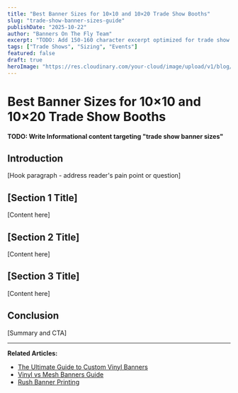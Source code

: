 ```yaml
---
title: "Best Banner Sizes for 10×10 and 10×20 Trade Show Booths"
slug: "trade-show-banner-sizes-guide"
publishDate: "2025-10-22"
author: "Banners On The Fly Team"
excerpt: "TODO: Add 150-160 character excerpt optimized for trade show banner sizes"
tags: ["Trade Shows", "Sizing", "Events"]
featured: false
draft: true
heroImage: "https://res.cloudinary.com/your-cloud/image/upload/v1/blog/trade-show-banner-sizes-guide.jpg"
---
```


# Best Banner Sizes for 10×10 and 10×20 Trade Show Booths

**TODO: Write Informational content targeting "trade show banner sizes"**

## Introduction

[Hook paragraph - address reader's pain point or question]

## [Section 1 Title]

[Content here]

## [Section 2 Title]

[Content here]

## [Section 3 Title]

[Content here]

## Conclusion

[Summary and CTA]

---

**Related Articles:**
- [The Ultimate Guide to Custom Vinyl Banners](/blog/custom-vinyl-banners-ultimate-guide)
- [Vinyl vs Mesh Banners Guide](/blog/vinyl-vs-mesh-banners-guide)
- [Rush Banner Printing](/blog/24-hour-rush-banner-printing)
